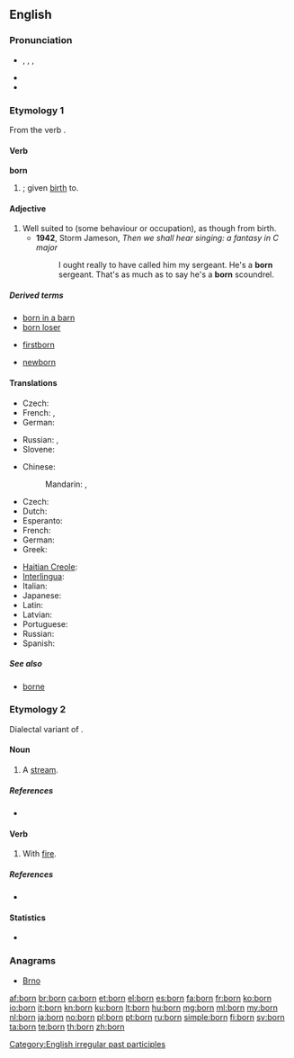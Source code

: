 {{also|Born|börn|børn}}
==English==
{{wikipedia}}

===Pronunciation===
* {{IPA|/ˈbɔː(r)n/}}, {{IPAchar|/bɔən/}}, {{IPAchar|/bɔəɹn/}}, {{SAMPA|/"bo:(r)n/}}
* {{audio|en-us-born.ogg|Audio (US)}}
* {{rhymes|ɔː(r)n}}

===Etymology 1===
From the verb {{term|bear|to bear}}.

====Verb====
'''born'''

# {{past participle of|bear|nodot=1}}; given [[birth]] to.

====Adjective====
{{en-adj|-}}

# Well suited to (some behaviour or occupation), as though from birth.
#* '''1942''', Storm Jameson, ''Then we shall hear singing: a fantasy in C major''
#*: I ought really to have called him my sergeant. He's a '''born''' sergeant. That's as much as to say he's a '''born''' scoundrel.

=====Derived terms=====
{{rel-top3|Terms derived from "born"}}
* [[born in a barn]]
* [[born loser]]
{{rel-mid3}}
* [[firstborn]]
{{rel-mid3}}
* [[newborn]]
{{rel-bottom}}

====Translations====
{{trans-top|given birth to}}
* Czech: {{t|cs|rozený}}
* French: {{t|fr|né|m}}, {{t+|fr|née|f}}
* German: {{t|de|geboren}}
{{trans-mid}}
* Russian: {{t|ru|рождённый|tr=roždjónnyj}}, {{t|ru|урождённый|tr=uroždjónnyj}} {{qualifier|rare}}
* Slovene: {{t|sl|rojen}}
{{trans-bottom}}

{{trans-top|translations for ''be born''}}
* Chinese:
*: Mandarin: {{t|zh|出生|tr=chūshēng|sc=Hani}}, {{t|zh|出世|tr=chūshì|sc=Hani}}
* Czech: {{t|cs|narodit se}}
* Dutch: {{t|nl|geboren worden}}
* Esperanto: {{t|eo|naskiĝi}}
* French: {{t+|fr|naître}}
* German: {{t|de|geboren werden}}
* Greek: {{t|el|γεννιέμαι|tr=genniemai}}
{{trans-mid}}
* [[Haitian Creole]]: {{tø|ht|fèt}}
* [[Interlingua]]: {{t|ia|nascer}}
* Italian: {{t|it|nascere}}
* Japanese: {{t|ja|生まれる|tr=うまれる, umareru|sc=Jpan}}
* Latin: {{t|la|nascor}}
* Latvian: {{t|lv|gimti}}
* Portuguese: {{t|pt|nascer}}
* Russian: {{qualifier|be born}} {{t|ru|родиться|tr=rodít'sja|sc=Cyrl}}
* Spanish: {{t|es|nacer}}
{{trans-bottom}}

=====See also=====
* [[borne]]

===Etymology 2===
Dialectal variant of {{term|burn}}.

====Noun====
{{en-noun}}

# {{Geordie}} {{alternative spelling of|burn}} A [[stream]].

=====References=====
* {{R:New Geordie Dictionary 1987}}

====Verb====
{{en-verb|borns|bornin|bornt|bornt}}

# {{Geordie}} {{alternative spelling of|burn}} With [[fire]].

=====References=====
* {{R:Dobson & Irwin Newcastle 1970}}

====Statistics====
* {{rank|William|remain|covered|717|born|somewhat|figure|goes}}

===Anagrams===
* [[Brno#English|Brno]]

[[Category:English irregular past participles]]

[[af:born]]
[[br:born]]
[[ca:born]]
[[et:born]]
[[el:born]]
[[es:born]]
[[fa:born]]
[[fr:born]]
[[ko:born]]
[[io:born]]
[[it:born]]
[[kn:born]]
[[ku:born]]
[[lt:born]]
[[hu:born]]
[[mg:born]]
[[ml:born]]
[[my:born]]
[[nl:born]]
[[ja:born]]
[[no:born]]
[[pl:born]]
[[pt:born]]
[[ru:born]]
[[simple:born]]
[[fi:born]]
[[sv:born]]
[[ta:born]]
[[te:born]]
[[th:born]]
[[zh:born]]